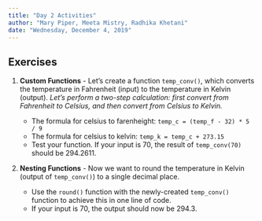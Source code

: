 ```yaml
---
title: "Day 2 Activities"
author: "Mary Piper, Meeta Mistry, Radhika Khetani"
date: "Wednesday, December 4, 2019"
---
```


## Exercises

1. **Custom Functions** - Let's create a function `temp_conv()`, which converts the temperature in Fahrenheit (input) to the temperature in Kelvin (output). _Let's perform a two-step calculation: first convert from Fahrenheit to Celsius, and then convert from Celsius to Kelvin._

    * The formula for celsius to farenheight: `temp_c = (temp_f - 32) * 5 / 9`
    * The formula for celsius to kelvin: `temp_k = temp_c + 273.15`
    * Test your function. If your input is 70, the result of `temp_conv(70)` should be 294.2611.

2. **Nesting Functions** - Now we want to round the temperature in Kelvin (output of `temp_conv()`) to a single decimal place. 
     
     * Use the `round()` function with the newly-created  `temp_conv()` function to achieve this in one line of code. 
     * If your input is 70, the output should now be 294.3.
